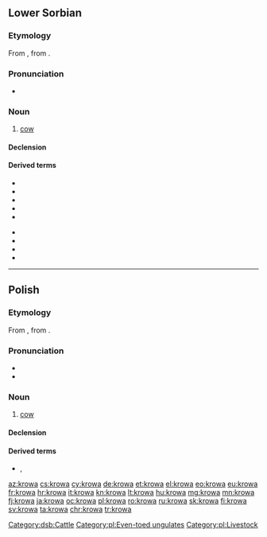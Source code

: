 {{also|krówa|krȫwa|kröwa|krową}}
==Lower Sorbian==

===Etymology===
From {{inh|dsb|sla-pro|*korva}}, from {{etyl|ine-pro|dsb}} {{m|ine-pro|*ḱer-||horn}}.

===Pronunciation===
* {{IPA|[ˈkrowa]|lang=dsb}}

===Noun===
{{dsb-noun|f|dim=krowka}}

# [[cow]]

====Declension====
{{dsb-decl-noun-1|krow}}

====Derived terms====
{{der-top}}
* {{l|dsb|krowaŕ}}
* {{l|dsb|krowcycka}}
* {{l|dsb|krowicka}}
* {{l|dsb|krowiny}}
* {{l|dsb|krowisko}}
{{der-mid}}
* {{l|dsb|krowiś|krowiś se}}
* {{l|dsb|krowjecy}}
* {{l|dsb|krowjeńc}}
* {{l|dsb|krowkaŕ}}
{{der-bottom}}

[[Category:dsb:Cattle]]

----

==Polish==

===Etymology===
From {{inh|pl|sla-pro|*korva}}, from {{etyl|ine-pro|pl}} {{m|ine-pro|*ḱer-||horn}}.

===Pronunciation===
* {{pl-IPA}}
* {{audio|Pl-krowa.ogg|Audio|lang=pl}}

===Noun===
{{pl-noun|f|dim=krówka}}

# [[cow]]

====Declension====
{{pl-decl-noun-f|||genp=krów}}

====Derived terms====
* {{l|pl|krowi}}, {{l|pl|krowiasty}}

[[Category:pl:Even-toed ungulates]]
[[Category:pl:Livestock]]

[[az:krowa]]
[[cs:krowa]]
[[cy:krowa]]
[[de:krowa]]
[[et:krowa]]
[[el:krowa]]
[[eo:krowa]]
[[eu:krowa]]
[[fr:krowa]]
[[hr:krowa]]
[[it:krowa]]
[[kn:krowa]]
[[lt:krowa]]
[[hu:krowa]]
[[mg:krowa]]
[[mn:krowa]]
[[fj:krowa]]
[[ja:krowa]]
[[oc:krowa]]
[[pl:krowa]]
[[ro:krowa]]
[[ru:krowa]]
[[sk:krowa]]
[[fi:krowa]]
[[sv:krowa]]
[[ta:krowa]]
[[chr:krowa]]
[[tr:krowa]]